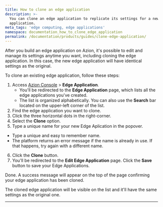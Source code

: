 ```yaml
---
title: How to clone an edge application
description: >-
  You can clone an edge application to replicate its settings for a new
  application.
meta_tags: 'edge computing, edge applications'
namespace: documentation_how_to_clone_edge_application
permalink: /documentation/products/guides/clone-edge-application/
---
```


After you build an edge application on Azion, it's possible to edit and manage its settings anytime you want, including cloning the edge application. In this case, the new edge application will have identical settings as the original.

To clone an existing edge application, follow these steps: 

1. Access [Azion Console](/en/documentation/products/guides/how-to-access-azion-console/) > **Edge Application**.
    - You'll be redirected to the **Edge Application** page, which lists all the edge applications you've created. 
    - The list is organized alphabetically. You can also use the **Search** bar located on the upper-left corner of the list.
2. Find the edge application you want to clone.
3. Click the three horizontal dots in the right-corner.
4. Select the **Clone** option.
5. Type a unique name for your new Edge Aplication in the popover.
- Type a unique and easy to remember name.
- The platform returns an error message if the name is already in use. If that happens, try again with a different name.
6. Click the **Clone** button.
7. You'll be redirected to the **Edit Edge Application** page. Click the **Save** button to save your Edge Applications.

Done. A success message will appear on the top of the page confirming your edge application has been cloned.

The cloned edge application will be visible on the list and it'll have the same settings as the original one. 

---
